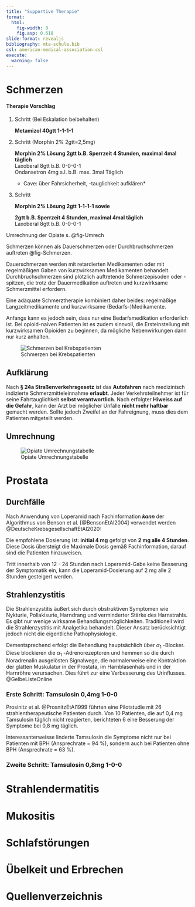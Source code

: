 ```yaml
---
title: "Supportive Therapie"
format: 
  html: 
    fig-width: 8
    fig.asp: 0.618
slide-format: revealjs
bibliography: mta-schule.bib
csl: american-medical-association.csl
execute:
  warning: false
---
```


# Schmerzen  

::: {.callout-tip collapse="true"}
#### Therapie Vorschlag

1.  Schritt (Bei Eskalation beibehalten)

    **Metamizol 40gtt 1-1-1-1**

2.  Schritt (Morphin 2% 2gtt=2,5mg)

    **Morphin 2% Lösung 2gtt b.B. Sperrzeit 4 Stunden, maximal 4mal täglich**\
    Laxoberal 8gtt b.B. 0-0-0-1\
    Ondansetron 4mg s.l. b.B. max. 3mal Täglich\
    
    * Cave: über Fahrsicherheit, -tauglichkeit aufklären*

3.  Schritt

    **Morphin 2% Lösung 2gtt 1-1-1-1 sowie**

    **2gtt b.B. Sperrzeit 4 Stunden, maximal 4mal täglich**\
    Laxoberal 8gtt b.B. 0-0-0-1

Umrechnung der Opiate s. @fig-Umrech
:::

Schmerzen können als Dauerschmerzen oder Durchbruchschmerzen auftreten @fig-Schmerzen. 

Dauerschmerzen werden mit retardierten Medikamenten oder mit regelmäßigen Gaben von kurzwirksamen Medikamenten behandelt. Durchbruchschmerzen sind plötzlich auftretende Schmerzepisoden oder -spitzen, die trotz der Dauermedikation auftreten und kurzwirksame Schmerzmittel erfordern. 

Eine adäquate Schmerztherapie kombiniert daher beides: regelmäßige Langzeitmedikamente und kurzwirksame (Bedarfs-)Medikamente.

Anfangs kann es jedoch sein, dass nur eine Bedarfsmedikation erforderlich ist. Bei opioid-naiven Patienten ist es zudem sinnvoll, die Ersteinstellung mit kurzwirksamen Opioiden zu beginnen, da mögliche Nebenwirkungen dann nur kurz anhalten.

![Schmerzen bei Krebspatienten](Bilder/Schmerzen.png){#fig-Schmerzen}

## Aufklärung 

Nach **§ 24a Straßenverkehrsgesetz** ist das **Autofahren** nach medizinisch indizierte Schmerzmitteleinnahme **erlaubt**. Jeder Verkehrsteilnehmer ist für seine Fahrtauglichkeit **selbst verantwortlich**. Nach erfolgter **Hiweiss auf die Gefahr**, kann der Arzt bei möglicher Unfälle **nicht mehr haftbar** gemacht werden. Sollte jedoch Zweifel an der Fahreignung, muss dies dem Patienten mitgeteilt werden.

## Umrechnung 

![Opiate Umrechnungstabelle](Bilder/Umrechnung.png){#fig-Umrech}

# Prostata

## Durchfälle

Nach Anwendung von Loperamid nach Fachinformation ***kann*** der Algorithmus von Benson et al. [@BensonEtAl2004] verwendet werden @DeutscheKrebsgesellschaftEtAl2020:

Die empfohlene Dosierung ist: **initial 4 mg** gefolgt von **2 mg alle 4 Stunden**. Diese Dosis übersteigt die Maximale Dosis gemäß Fachinformation, darauf sind die Patienten hinzuweisen. 

Tritt innerhalb von 12 - 24 Stunden nach Loperamid-Gabe keine Besserung der Symptomatik ein, kann die Loperamid-Dosierung auf 2 mg alle 2 Stunden gesteigert
werden.

## Strahlenzystitis

Die Strahlenzystitis äußert sich durch obstruktiven Symptomen wie Nykturie, Pollakisurie, Harndrang und verminderter Stärke des Harnstrahls. Es gibt nur wenige wirksame Behandlungsmöglichkeiten. Traditionell wird die Strahlenzystitis mit Analgetika behandelt. Dieser Ansatz berücksichtigt jedoch nicht die eigentliche Pathophysiologie. 


Dementsprechend erfolgt die Behandlung hauptsächlich über $\alpha _1$ -Blocker. Diese blockieren die $\alpha _1$ -Adrenorezeptoren und hemmen so die durch Noradrenalin ausgelösten Signalwege, die normalerweise eine Kontraktion der glatten Muskulatur in der Prostata, im Harnblasenhals und in der Harnröhre verursachen. Dies führt zur eine Verbesserung des Urinflusses. @GelbeListeOnline

### Erste Schritt: Tamsulosin 0,4mg 1-0-0 

Prosinitz et al. @ProsnitzEtAl1999 führten eine Pilotstudie mit 26 strahlentherapeutische Patienten durch. Von 10 Patienten, die auf 0,4 mg Tamsulosin täglich nicht reagierten, berichteten 6 eine Besserung der Symptome bei 0,8 mg täglich.

Interessanterweisse linderte Tamsulosin die Symptome nicht nur bei Patienten mit BPH (Ansprechrate = 94 %), sondern auch bei Patienten ohne BPH (Ansprechrate = 63 %).

### Zweite Schritt: Tamsulosin 0,8mg 1-0-0 


# Strahlendermatitis 

# Mukositis

# Schlafstörungen 

# Übelkeit und Erbrechen

# Quellenverzeichnis





